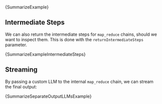 
<CodeBlock language="typescript">{SummarizeExample}</CodeBlock>

## Intermediate Steps

We can also return the intermediate steps for `map_reduce` chains, should we want to inspect them. This is done with the `returnIntermediateSteps` parameter.

<CodeBlock language="typescript">{SummarizeExampleIntermediateSteps}</CodeBlock>

## Streaming

By passing a custom LLM to the internal `map_reduce` chain, we can stream the final output:

<CodeBlock language="typescript">{SummarizeSeparateOutputLLMsExample}</CodeBlock>
